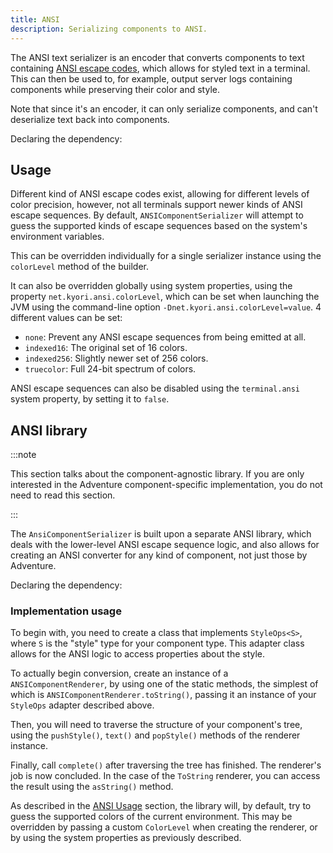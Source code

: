 ```yaml
---
title: ANSI
description: Serializing components to ANSI.
---
```



The ANSI text serializer is an encoder that converts components to text containing
[ANSI escape codes](https://en.wikipedia.org/wiki/ANSI_escape_code), which allows
for styled text in a terminal. This can then be used to, for example, output server
logs containing components while preserving their color and style.

Note that since it's an encoder, it can only serialize components, and can't
deserialize text back into components.

Declaring the dependency:

<Dependency group="net.kyori" name="adventure-text-serializer-ansi" version={LATEST_ADVENTURE_API_RELEASE} />

## Usage

Different kind of ANSI escape codes exist, allowing for different levels of color
precision, however, not all terminals support newer kinds of ANSI escape sequences.
By default, `ANSIComponentSerializer` will attempt to guess the supported kinds of
escape sequences based on the system's environment variables.

This can be overridden individually for a single serializer instance using the
`colorLevel` method of the builder.

It can also be overridden globally using system properties, using the property
`net.kyori.ansi.colorLevel`, which can be set when launching the JVM using the
command-line option `-Dnet.kyori.ansi.colorLevel=value`. 4 different values can
be set:

* `none`: Prevent any ANSI escape sequences from being emitted at all.
* `indexed16`: The original set of 16 colors.
* `indexed256`: Slightly newer set of 256 colors.
* `truecolor`: Full 24-bit spectrum of colors.

ANSI escape sequences can also be disabled using the `terminal.ansi` system property,
by setting it to `false`.

## ANSI library

:::note

This section talks about the component-agnostic library. If you are only interested in
the Adventure component-specific implementation, you do not need to read this section.

:::

The `AnsiComponentSerializer` is built upon a separate ANSI library, which deals with
the lower-level ANSI escape sequence logic, and also allows for creating an ANSI
converter for any kind of component, not just those by Adventure.

Declaring the dependency:

<Dependency group="net.kyori" name="ansi" version={LATEST_ANSI_RELEASE} />

### Implementation usage

To begin with, you need to create a class that implements `StyleOps<S>`, where `S` is
the "style" type for your component type. This adapter class allows for the ANSI logic to
access properties about the style.

To actually begin conversion, create an instance of a `ANSIComponentRenderer`, by using
one of the static methods, the simplest of which is `ANSIComponentRenderer.toString()`,
passing it an instance of your `StyleOps` adapter described above.

Then, you will need to traverse the structure of your component's tree, using the
`pushStyle()`, `text()` and `popStyle()` methods of the renderer instance.

Finally, call `complete()` after traversing the tree has finished. The renderer's job
is now concluded. In the case of the `ToString` renderer, you can access the result
using the `asString()` method.

As described in the [ANSI Usage](#usage) section, the library will, by default, try to guess the
supported colors of the current environment. This may be overridden by passing a custom
`ColorLevel` when creating the renderer, or by using the system properties as previously
described.

